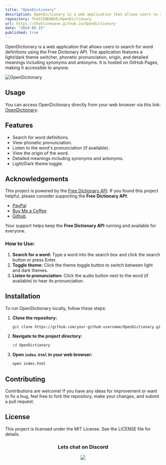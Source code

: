 ```yaml
---
title: "OpenDictionary"
description: OpenDictionary is a web application that allows users to search for word definitions using the Free Dictionary API.
repository: ThatSINEWAVE/OpenDictionary
url: https://thatsinewave.github.io/OpenDictionary
date: "2024-05-15"
published: true
---
```


OpenDictionary is a web application that allows users to search for word definitions using the Free Dictionary API. The application features a light/dark theme switcher, phonetic pronunciation, origin, and detailed meanings including synonyms and antonyms. It is hosted on GitHub Pages, making it accessible to anyone.

![OpenDictionary](https://github.com/ThatSINEWAVE/OpenDictionary/assets/133239148/e07ae9ab-3eee-492b-87e1-b2a9048842a6)

## Usage
You can access OpenDictionary directly from your web browser via this link: [OpenDictionary](https://your-github-username.github.io/OpenDictionary).

## Features
- Search for word definitions.
- View phonetic pronunciation.
- Listen to the word's pronunciation (if available).
- View the origin of the word.
- Detailed meanings including synonyms and antonyms.
- Light/Dark theme toggle.

## Acknowledgements
This project is powered by the [Free Dictionary API](https://dictionaryapi.dev/). If you found this project helpful, please consider supporting the **Free Dictionary API**:

- [PayPal](https://www.paypal.com/paypalme/paytosuraj)
- [Buy Me a Coffee](https://buymeacoffee.com/meetdeveloper)
- [Github](https://github.com/meetDeveloper/freeDictionaryAPI)

Your support helps keep the **Free Dictionary API** running and available for everyone.

### How to Use:
1. **Search for a word:** Type a word into the search box and click the search button or press Enter.
2. **Toggle theme:** Click the theme toggle button to switch between light and dark themes.
3. **Listen to pronunciation:** Click the audio button next to the word (if available) to hear its pronunciation.

## Installation
To run OpenDictionary locally, follow these steps:

1. **Clone the repository:**
   ```sh
   git clone https://github.com/your-github-username/OpenDictionary.git
   ```

2. **Navigate to the project directory:**
   ```sh
   cd OpenDictionary
   ```

3. **Open `index.html` in your web browser:**
   ```sh
   open index.html
   ```

## Contributing
Contributions are welcome! If you have any ideas for improvement or want to fix a bug, feel free to fork the repository, make your changes, and submit a pull request.

## License
This project is licensed under the MIT License. See the LICENSE file for details.

<div align="center">

### Lets chat on Discord

[![](https://dcbadge.vercel.app/api/server/zjjKSV8wFf)](https://discord.gg/zjjKSV8wFf)

</div>